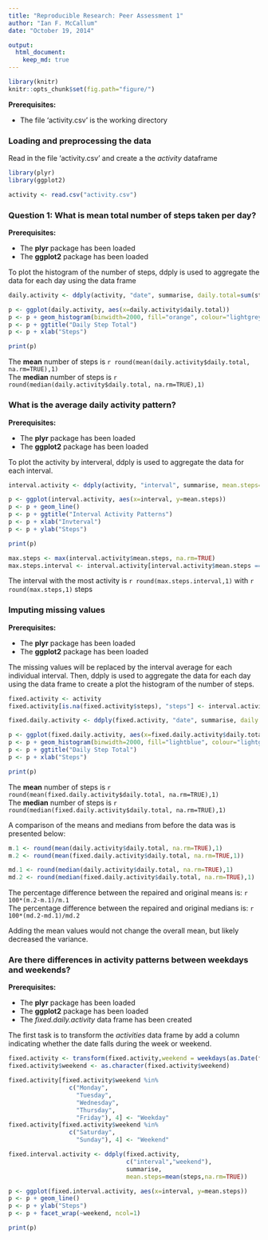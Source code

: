 ```yaml
---
title: "Reproducible Research: Peer Assessment 1"
author: "Ian F. McCallum"
date: "October 19, 2014"

output: 
  html_document:
    keep_md: true
---
```

```r
library(knitr)
knitr::opts_chunk$set(fig.path="figure/")
```
**Prerequisites:** 

* The file 'activity.csv' is the working directory

### Loading and preprocessing the data

Read in the file 'activity.csv' and create a the *activity* dataframe

```r
library(plyr)
library(ggplot2)

activity <- read.csv("activity.csv")
```

### Question 1: What is mean total number of steps taken per day?

**Prerequisites:**

* The **plyr** package has been loaded
* The **ggplot2** package has been loaded

To plot the histogram of the number of steps, ddply is used to aggregate the data for each day using the data frame

```r
daily.activity <- ddply(activity, "date", summarise, daily.total=sum(steps))

p <- ggplot(daily.activity, aes(x=daily.activity$daily.total))
p <- p + geom_histogram(binwidth=2000, fill="orange", colour="lightgrey")
p <- p + ggtitle("Daily Step Total")
p <- p + xlab("Steps")

print(p)
```

The **mean** number of steps is `r round(mean(daily.activity$daily.total, na.rm=TRUE),1)` <br>
The **median** number of steps is `r round(median(daily.activity$daily.total, na.rm=TRUE),1)`

### What is the average daily activity pattern?

**Prerequisites:**

* The **plyr** package has been loaded
* The **ggplot2** package has been loaded

To plot the activity by interveral, ddply is used to aggregate the data for each interval.

```r
interval.activity <- ddply(activity, "interval", summarise, mean.steps=mean(steps,na.rm=TRUE))

p <- ggplot(interval.activity, aes(x=interval, y=mean.steps))
p <- p + geom_line()
p <- p + ggtitle("Interval Activity Patterns")
p <- p + xlab("Invterval")
p <- p + ylab("Steps")

print(p)
```

```r
max.steps <- max(interval.activity$mean.steps, na.rm=TRUE)
max.steps.interval <- interval.activity[interval.activity$mean.steps == max.steps, "interval"]
```

The interval with the most activity is `r round(max.steps.interval,1)` with `r round(max.steps,1)` steps

### Imputing missing values

**Prerequisites:**

* The **plyr** package has been loaded
* The **ggplot2** package has been loaded

The missing values will be replaced by the interval average for each individual interval. Then, ddply is used to aggregate the data for each day using the data frame to create a plot the histogram of the number of steps.

```r
fixed.activity <- activity
fixed.activity[is.na(fixed.activity$steps), "steps"] <- interval.activity[interval.activity$interval == fixed.activity[is.na(fixed.activity$steps),"interval"],"mean.steps"]

fixed.daily.activity <- ddply(fixed.activity, "date", summarise, daily.total=sum(steps))

p <- ggplot(fixed.daily.activity, aes(x=fixed.daily.activity$daily.total))
p <- p + geom_histogram(binwidth=2000, fill="lightblue", colour="lightgrey")
p <- p + ggtitle("Daily Step Total")
p <- p + xlab("Steps")

print(p)
```

The **mean** number of steps is `r round(mean(fixed.daily.activity$daily.total, na.rm=TRUE),1)` <br>
The **median** number of steps is `r round(median(fixed.daily.activity$daily.total, na.rm=TRUE),1)`

A comparison of the means and medians from before the data was is presented below:<br>
```r
m.1 <- round(mean(daily.activity$daily.total, na.rm=TRUE),1)
m.2 <- round(mean(fixed.daily.activity$daily.total, na.rm=TRUE,1))

md.1 <- round(median(daily.activity$daily.total, na.rm=TRUE),1)
md.2 <- round(median(fixed.daily.activity$daily.total, na.rm=TRUE),1)
```

The percentage difference between the repaired and original means is: `r 100*(m.2-m.1)/m.1`<br>
The percentage difference between the repaired and original medians is: `r 100*(md.2-md.1)/md.2`

Adding the mean values would not change the overall mean, but likely decreased the variance.

### Are there differences in activity patterns between weekdays and weekends?

**Prerequisites:**

* The **plyr** package has been loaded
* The **ggplot2** package has been loaded
* The *fixed.daily.activity* data frame has been created

The first task is to transform the *activities* data frame by add a column indicating whether the date falls during the week or weekend.

```r
fixed.activity <- transform(fixed.activity,weekend = weekdays(as.Date(fixed.activity$date)))
fixed.activity$weekend <- as.character(fixed.activity$weekend)

fixed.activity[fixed.activity$weekend %in% 
                 c("Monday", 
                   "Tuesday", 
                   "Wednesday", 
                   "Thursday", 
                   "Friday"), 4] <- "Weekday"
fixed.activity[fixed.activity$weekend %in% 
                 c("Saturday", 
                   "Sunday"), 4] <- "Weekend"

fixed.interval.activity <- ddply(fixed.activity, 
                                 c("interval","weekend"), 
                                 summarise, 
                                 mean.steps=mean(steps,na.rm=TRUE))

p <- ggplot(fixed.interval.activity, aes(x=interval, y=mean.steps))
p <- p + geom_line()
p <- p + ylab("Steps")
p <- p + facet_wrap(~weekend, ncol=1)

print(p)
```